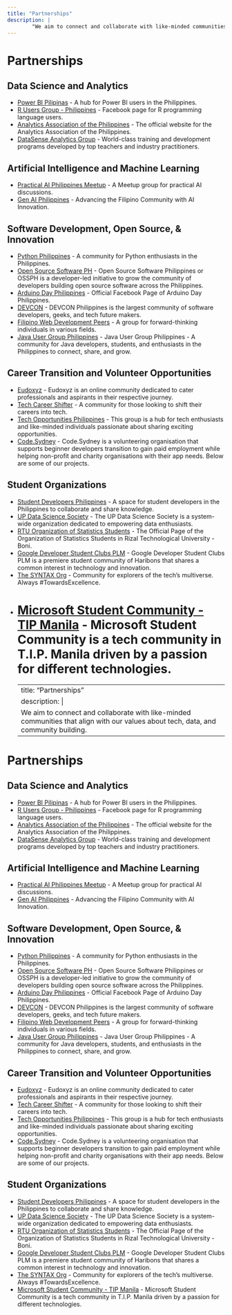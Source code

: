 ```yaml
---
title: "Partnerships"
description: |
        "We aim to connect and collaborate with like-minded communities that align with our values about tech, data, and community building."
---
```


 
# Partnerships

## Data Science and Analytics

- [Power BI Pilipinas](https://taplink.cc/powerbipilipinas) - A hub for Power BI users in the Philippines.
- [R Users Group - Philippines](https://www.facebook.com/rugph) - Facebook page for R programming language users.
- [Analytics Association of the Philippines](https://aap.ph/) - The official website for the Analytics Association of the Philippines.
- [DataSense Analytics Group](https://www.facebook.com/groups/dataanalyticsph) - World-class training and development programs developed by top teachers and industry practitioners.

## Artificial Intelligence and Machine Learning

- [Practical AI Philippines Meetup](https://www.meetup.com/practical-ai-philippines/) - A Meetup group for practical AI discussions.
- [Gen AI Philippines](https://www.facebook.com/profile.php?id=61557661591929) - Advancing the Filipino Community with AI Innovation.

## Software Development, Open Source, & Innovation

- [Python Philippines](https://www.facebook.com/groups/570524223003384) - A community for Python enthusiasts in the Philippines.
- [Open Source Software PH](https://www.facebook.com/ossph.org) - Open Source Software Philippines or OSSPH is a developer-led initiative to grow the community of developers building open source software across the Philippines.
- [Arduino Day Philippines](https://www.facebook.com/arduinodayph) - Official Facebook Page of Arduino Day Philippines.
- [DEVCON](https://devcon.ph) - DEVCON Philippines is the largest community of software developers, geeks, and tech future makers.
- [Filipino Web Development Peers](https://www.facebook.com/groups/fwdpeers) - A group for forward-thinking individuals in various fields.
- [Java User Group Philippines](https://linktr.ee/jugph) - Java User Group Philippines - A community for Java developers, students, and enthusiasts in the Philippines to connect, share, and grow.

## Career Transition and Volunteer Opportunities

- [Eudoxyz](https://discord.gg/XX7stU5u) - Eudoxyz is an online community dedicated to cater professionals and aspirants in their respective journey.
- [Tech Career Shifter](https://www.facebook.com/groups/techcareershifter) - A community for those looking to shift their careers into tech.
- [Tech Opportunities Philippines](https://www.facebook.com/groups/techopportunitiesphilippines) - This group is a hub for tech enthusiasts and like-minded individuals passionate about sharing exciting opportunities.
- [Code.Sydney](https://www.code.sydney/) - Code.Sydney is a volunteering organisation that supports beginner developers transition to gain paid employment while helping non-profit and charity organisations with their app needs. Below are some of our projects.

## Student Organizations

- [Student Developers Philippines](https://www.facebook.com/groups/studevph/) - A space for student developers in the Philippines to collaborate and share knowledge.
- [UP Data Science Society](https://www.facebook.com/updatasciencesociety/) - The UP Data Science Society is a system-wide organization dedicated to empowering data enthusiasts.
- [RTU Organization of Statistics Students](https://www.facebook.com/rtu.oss) - The Official Page of the Organization of Statistics Students in Rizal Technological University - Boni.
- [Google Developer Student Clubs PLM](https://www.facebook.com/gdsc.haribon) - Google Developer Student Clubs PLM is a premiere student community of Haribons that shares a common interest in technology and innovation.
- [The SYNTAX Org](https://www.facebook.com/syntax.stimalolos) - Community for explorers of the tech’s multiverse. Always #TowardsExcellence.
- [Microsoft Student Community - TIP Manila](https://www.facebook.com/msctipmofficial) - Microsoft Student Community is a tech community in T.I.P. Manila driven by a passion for different technologies.
=======
---
title: "Partnerships"
description: |
    We aim to connect and collaborate with like-minded communities that align with our values about tech, data, and community building.
---

 
# Partnerships

## Data Science and Analytics

- [Power BI Pilipinas](https://taplink.cc/powerbipilipinas) - A hub for Power BI users in the Philippines.
- [R Users Group - Philippines](https://www.facebook.com/rugph) - Facebook page for R programming language users.
- [Analytics Association of the Philippines](https://aap.ph/) - The official website for the Analytics Association of the Philippines.
- [DataSense Analytics Group](https://www.facebook.com/groups/dataanalyticsph) - World-class training and development programs developed by top teachers and industry practitioners.

## Artificial Intelligence and Machine Learning

- [Practical AI Philippines Meetup](https://www.meetup.com/practical-ai-philippines/) - A Meetup group for practical AI discussions.
- [Gen AI Philippines](https://www.facebook.com/profile.php?id=61557661591929) - Advancing the Filipino Community with AI Innovation.

## Software Development, Open Source, & Innovation

- [Python Philippines](https://www.facebook.com/groups/570524223003384) - A community for Python enthusiasts in the Philippines.
- [Open Source Software PH](https://www.facebook.com/ossph.org) - Open Source Software Philippines or OSSPH is a developer-led initiative to grow the community of developers building open source software across the Philippines.
- [Arduino Day Philippines](https://www.facebook.com/arduinodayph) - Official Facebook Page of Arduino Day Philippines.
- [DEVCON](https://devcon.ph) - DEVCON Philippines is the largest community of software developers, geeks, and tech future makers.
- [Filipino Web Development Peers](https://www.facebook.com/groups/fwdpeers) - A group for forward-thinking individuals in various fields.
- [Java User Group Philippines](https://linktr.ee/jugph) - Java User Group Philippines - A community for Java developers, students, and enthusiasts in the Philippines to connect, share, and grow.

## Career Transition and Volunteer Opportunities

- [Eudoxyz](https://discord.gg/XX7stU5u) - Eudoxyz is an online community dedicated to cater professionals and aspirants in their respective journey.
- [Tech Career Shifter](https://www.facebook.com/groups/techcareershifter) - A community for those looking to shift their careers into tech.
- [Tech Opportunities Philippines](https://www.facebook.com/groups/techopportunitiesphilippines) - This group is a hub for tech enthusiasts and like-minded individuals passionate about sharing exciting opportunities.
- [Code.Sydney](https://www.code.sydney/) - Code.Sydney is a volunteering organisation that supports beginner developers transition to gain paid employment while helping non-profit and charity organisations with their app needs. Below are some of our projects.

## Student Organizations

- [Student Developers Philippines](https://www.facebook.com/groups/studevph/) - A space for student developers in the Philippines to collaborate and share knowledge.
- [UP Data Science Society](https://www.facebook.com/updatasciencesociety/) - The UP Data Science Society is a system-wide organization dedicated to empowering data enthusiasts.
- [RTU Organization of Statistics Students](https://www.facebook.com/rtu.oss) - The Official Page of the Organization of Statistics Students in Rizal Technological University - Boni.
- [Google Developer Student Clubs PLM](https://www.facebook.com/gdsc.haribon) - Google Developer Student Clubs PLM is a premiere student community of Haribons that shares a common interest in technology and innovation.
- [The SYNTAX Org](https://www.facebook.com/syntax.stimalolos) - Community for explorers of the tech’s multiverse. Always #TowardsExcellence.
- [Microsoft Student Community - TIP Manila](https://www.facebook.com/msctipmofficial) - Microsoft Student Community is a tech community in T.I.P. Manila driven by a passion for different technologies.
